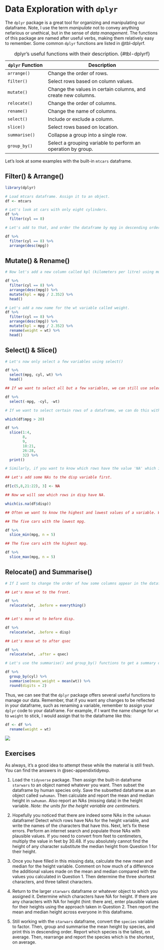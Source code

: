 # Data Exploration with `dplyr` {#sec-dataexp}

The `dplyr` package is a great tool for organizing and manipulating our dataframe. Note, I use the term *manipulate* not to convey anything nefarious or unethical, but in the sense of *data management*. The functions of this package are named after useful verbs, making them relatively easy to remember. Some common `dplyr` functions are listed in @tbl-dplyrf.

| `dplyr` Function | Description                                                   |
|-------------------|-----------------------------------------------------|
| `arrange()`      | Change the order of rows.                                     |
| `filter()`       | Select rows based on column values.                           |
| `mutate()`       | Change the values in certain columns, and create new columns. |
| `relocate()`     | Change the order of columns.                                  |
| `rename()`       | Change the name of columns.                                   |
| `select()`       | Include or exclude a column.                                  |
| `slice()`        | Select rows based on location.                                |
| `summarise()`    | Collapse a group into a single row.                           |
| `group_by()`     | Select a grouping variable to perform an operation by group.  |

: dplyr's useful functions with their description. {#tbl-dplyrf}

Let's look at some examples with the built-in `mtcars` dataframe.

## Filter() & Arrange()

```r

library(dplyr)

# Load mtcars dataframe. Assign it to an object.
df <- mtcars

# Let's look at cars with only eight cylinders.
df %>%
  filter(cyl == 8)

# Let's add to that, and order the dataframe by mpg in descending order (highest to lowest). To do this, we embed the desc() function within arrange(). For ascending order, no need for the desc() function.

df %>%
  filter(cyl == 8) %>%
  arrange(desc(mpg))
```

## Mutate() & Rename()

```r
# Now let's add a new column called kpl (kilometers per litre) using mutate(). A quick Google search tells me that going from mpg to kpl involves dividing mpg by 2.352.  

df %>%
  filter(cyl == 8) %>%
  arrange(desc(mpg)) %>%
  mutate(kpl = mpg / 2.352) %>%
  head()

# Let's add a new name for the wt variable called weight.
df %>%
  filter(cyl == 8) %>%
  arrange(desc(mpg)) %>%
  mutate(kpl = mpg / 2.352) %>%
  rename(weight = wt) %>%
  head()
```

## Select() & Slice()

```r

# Let's now only select a few variables using select()

df %>%
  select(mpg, cyl, wt) %>%
  head()

## If we want to select all but a few variables, we can still use select. Let's say I want all variables except mpg, cyl, and wt. I just need to add a minus before each variable name.

df %>%
  select(-mpg, -cyl, -wt)

# If we want to select certain rows of a dataframe, we can do this with slice() by mentioning the index number of the columns. If we want to know the row number based on a column value (e.g. mpg > 20), we can use the which() function where you can write the column, relational operator, and value.

which(df$mpg > 20)

df %>%
  slice(1:4,
        8,
        9,
        18:21,
        26:28,
        32) %>%
  print()

# Similarly, if you want to know which rows have the value 'NA' which indicates missing data for a particular column, we can wrap the is.na() function within the which() function like this.

## Let's add some NAs to the disp variable first.

df[c(5,8,21:22), 3] <- NA

## Now we will see which rows in disp have NA. 

which(is.na(df$disp))

## Often we want to know the highest and lowest values of a variable. We can use slice_min() for the lowest values and slice_max() for the highest values. The first argument is the column and the second is how many rows you want (e.g. n = 5).

## The five cars with the lowest mpg.

df %>%
  slice_min(mpg, n = 5)

## The five cars with the highest mpg.

df %>%
  slice_max(mpg, n = 5)
```

## Relocate() and Summarise()

```r
# If I want to change the order of how some columns appear in the dataframe, I can do so with relocate() where the first argument is the column(s) to move, and the second argument specifies the intended new location with either .before or .after to indicate where you want to place the columns. 

## Let's move wt to the front.

df %>%
  relocate(wt, .before = everything()
           )

## Let's move wt to before disp.

df %>%
  relocate(wt, .before = disp)

## Let's move wt to after qsec

df %>%
  relocate(wt, .after = qsec)

# Let's use the summarise() and group_by() functions to get a summary of the weight of each car (wt) grouped by cylinders (cyl), and rounded to two decimal places.

df %>%
  group_by(cyl) %>%
  summarise(mean_weight = mean(wt)) %>%
  round(digits = 2)
```

Thus, we can see that the `dplyr` package offers several useful functions to manage our data. Remember, that if you want any changes to be reflected in your dataframe, such as renaming a variable, remember to assign your `dplyr` code to your dataframe. For example, if I want the name change for `wt` to `weight` to stick, I would assign that to the dataframe like this:

```r

df <- df %>%
  rename(weight = wt)
```

![](Images/manx2.png)

## Exercises {#sec-tidyex}

As always, it's a good idea to attempt these while the material is still fresh. You can find the answers in @sec-appendixtidyexp.

1.  Load the `tidyverse` package. Then assign the built-in dataframe `starwars` to an object named whatever you want. Then subset the dataframe by human species only. Save the subsetted dataframe as an object called `swhuman`. Then calculate and report the mean and median height in `swhuman`. Also report an NAs (missing data) in the height variable. *Note: the units for the height variable are centimeters.*

2.  Hopefully you noticed that there are indeed some NAs in the `swhuman` dataframe! Detect which rows have NAs for the height variable, and write the names of the characters that have this. Next, let's fix these errors. Perform an internet search and populate those NAs with plausible values. If you need to convert from feet to centimeters, multiply the value in feet by 30.48. If you absolutely cannot find the height of any character substitute the median height from Question 1 for their height.

3.  Once you have filled in this missing data, calculate the new mean and median for the height variable. Comment on how much of a difference the additional values made on the mean and median compared with the values you calculated in Question 1. Then determine the three shortest characters, and three tallest characters.

4.  Return to the larger `starwars` dataframe or whatever object to which you assigned it. Determine which characters have NA for height. If there are any characters with NA for height (hint: there are), enter plausible values for their heights using the approach taken in Question 2. Then report the mean and median height across everyone in this dataframe.

5.  Still working with the `starwars` dataframe, convert the `species` variable to factor. Then, group and summarise the mean height by species, and print this in descending order. Report which species is the tallest, on average. Then, rearrange and report the species which is the shortest, on average.
